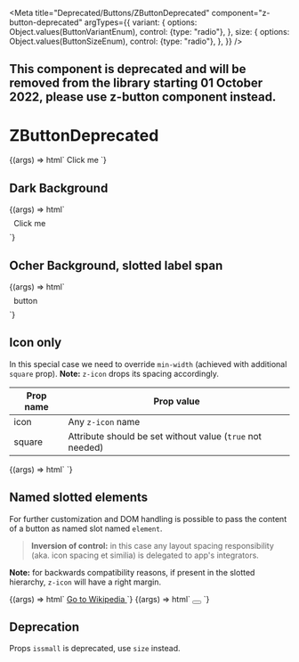 
<Meta
  title="Deprecated/Buttons/ZButtonDeprecated"
  component="z-button-deprecated"
  argTypes={{
    variant: {
      options: Object.values(ButtonVariantEnum),
      control: {type: "radio"},
    },
    size: {
      options: Object.values(ButtonSizeEnum),
      control: {type: "radio"},
    },
  }}
/>

## This component is deprecated and will be removed from the library starting 01 October 2022, please use z-button component instead.

# ZButtonDeprecated

<Canvas>
  <Story
    name="Default button"
    args={{
      variant: ButtonVariantEnum.PRIMARY,
      size: ButtonSizeEnum.BIG,
      disabled: false,
      icon: "download",
    }}
  >
    {(args) => html`
      <z-button-deprecated
        variant=${args.variant}
        size=${args.size}
        disabled=${args.disabled}
        icon=${args.icon}
        >Click me</z-button-deprecated
      >
    `}
  </Story>
</Canvas>

## Dark Background

<Canvas>
  <Story
    name="Dark Background"
    args={{
      size: ButtonSizeEnum.BIG,
      disabled: false,
      icon: "download",
    }}
    parameters={{
      controls: {
        exclude: ["variant"],
      },
    }}
  >
    {(args) => html`
      <div style="background: var(--gray800); padding: 8px;">
        <z-button-deprecated
          variant=${ButtonVariantEnum.DARK_BG}
          size=${args.size}
          disabled=${args.disabled}
          icon=${args.icon}
          >Click me</z-button-deprecated
        >
      </div>
    `}
  </Story>
</Canvas>

## Ocher Background, slotted label span

<Canvas>
  <Story
    name="Ocher Background"
    args={{
      size: ButtonSizeEnum.BIG,
      disabled: false,
      icon: "download",
    }}
    parameters={{
      controls: {
        exclude: ["variant", "icon"],
      },
    }}
  >
    {(args) => html`
      <div style="background: var(--yellow500); padding: 8px">
        <z-button-deprecated
          variant=${ButtonVariantEnum.DARK_BG}
          size=${args.size}
          disabled=${args.disabled}
        >
          <span style="color: var(--gray800);">
            <z-icon name="${args.icon}"></z-icon>
            button
          </span>
        </z-button-deprecated>
      </div>
    `}
  </Story>
</Canvas>

## Icon only

In this special case we need to override `min-width` (achieved with additional `square` prop). **Note:** `z-icon` drops its spacing accordingly.

| Prop name | Prop value                                                |
| --------- | --------------------------------------------------------- |
| icon      | Any `z-icon` name                                         |
| square    | Attribute should be set without value (`true` not needed) |

<Canvas>
  <Story
    name="Icon only"
    args={{
      variant: ButtonVariantEnum.PRIMARY,
      size: ButtonSizeEnum.BIG,
      disabled: false,
      icon: "download",
    }}
    parameters={{
      controls: {
        exclude: ["square"],
      },
    }}
  >
    {(args) => html`
      <z-button-deprecated
        variant="${args.variant}"
        size="${args.size}"
        disabled="${args.disabled}"
        icon="${args.icon}"
        square
      ></z-button-deprecated>
    `}
  </Story>
</Canvas>

## Named slotted elements

For further customization and DOM handling is possible to pass the content of a button as named slot named `element`.

> **Inversion of control:** in this case any layout spacing responsibility (aka. icon spacing et similia) is delegated to app's integrators.

**Note:** for backwards compatibility reasons, if present in the slotted hierarchy, `z-icon` will have a right margin.

<Canvas>
  <Story
    name="With named slot"
    args={{
      variant: ButtonVariantEnum.PRIMARY,
      size: ButtonSizeEnum.BIG,
      disabled: false,
      icon: "arrow-quad-north-east",
    }}
  >
    {(args) => html`
      <z-button-deprecated
        variant="${args.variant}"
        size="${args.size}"
        disabled="${args.disabled}"
      >
        <a
          slot="element"
          href="https://wikipedia.com"
          target="_blank"
        >
          <z-icon name="${args.icon}"></z-icon>
          Go to Wikipedia
        </a>
      </z-button-deprecated>
    `}
  </Story>
</Canvas>

<Canvas>
  <Story
    name="With named slot icon only"
    args={{
      variant: ButtonVariantEnum.PRIMARY,
      size: ButtonSizeEnum.BIG,
      disabled: false,
      icon: "link",
    }}
  >
    {(args) => html`
      <z-button-deprecated
        variant="${args.variant}"
        size="${args.size}"
        disabled="${args.disabled}"
        square
      >
        <button slot="element">
          <z-icon name="${args.icon}"></z-icon>
        </button>
      </z-button-deprecated>
    `}
  </Story>
</Canvas>

## Deprecation

Props `issmall` is deprecated, use `size` instead.

<ArgsTable of="z-button-deprecated" />
